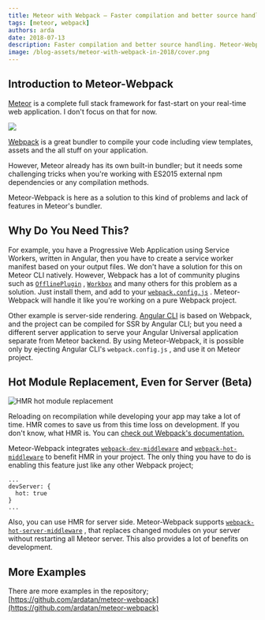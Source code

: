 ```yaml
---
title: Meteor with Webpack — Faster compilation and better source handling
tags: [meteor, webpack]
authors: arda
date: 2018-07-13
description: Faster compilation and better source handling. Meteor-Webpack is here as a solution to this kind of problems and lack of features in Meteor's bundler
image: /blog-assets/meteor-with-webpack-in-2018/cover.png
---
```


## Introduction to Meteor-Webpack

[Meteor](https://meteor.com) is a complete full stack framework for fast-start on your real-time web
application. I don't focus on that for now.

![](/medium/771a9c467ce313c5ab1fffb433a6686e.png)

[Webpack](https://webpack.js.org) is a great bundler to compile your code including view templates,
assets and the all stuff on your application.

However, Meteor already has its own built-in bundler; but it needs some challenging tricks when
you're working with ES2015 external npm dependencies or any compilation methods.

Meteor-Webpack is here as a solution to this kind of problems and lack of features in Meteor's
bundler.

## Why Do You Need This?

For example, you have a Progressive Web Application using Service Workers, written in Angular, then
you have to create a service worker manifest based on your output files. We don't have a solution
for this on Meteor CLI natively. However, Webpack has a lot of community plugins such as
[`OfflinePlugin`](https://github.com/NekR/offline-plugin) ,
[`Workbox`](https://developers.google.com/web/tools/workbox/guides/codelabs/webpack) and many others
for this problem as a solution. Just install them, and add to your
[`webpack.config.js`](https://webpack.js.org/configuration) . Meteor-Webpack will handle it like
you're working on a pure Webpack project.

Other example is server-side rendering. [Angular CLI](https://cli.angular.io) is based on Webpack,
and the project can be compiled for SSR by Angular CLI; but you need a different server application
to serve your Angular Universal application separate from Meteor backend. By using Meteor-Webpack,
it is possible only by ejecting Angular CLI's `webpack.config.js` , and use it on Meteor project.

## Hot Module Replacement, Even for Server (Beta)

![HMR hot module replacement](/medium/274cf118280e652e8e0f63c442c59d9b.png 'Hot Module Replacement')

Reloading on recompilation while developing your app may take a lot of time. HMR comes to save us
from this time loss on development. If you don't know, what HMR is. You can
[check out Webpack's documentation.](https://webpack.js.org/concepts/hot-module-replacement)

Meteor-Webpack integrates
[`webpack-dev-middleware`](https://github.com/webpack/webpack-dev-middleware) and
[`webpack-hot-middleware`](https://github.com/webpack-contrib/webpack-hot-middleware) to benefit HMR
in your project. The only thing you have to do is enabling this feature just like any other Webpack
project;

```
...
devServer: {
  hot: true
}
...
```

Also, you can use HMR for server side. Meteor-Webpack supports
[`webpack-hot-server-middleware`](https://github.com/60frames/webpack-hot-server-middleware) , that
replaces changed modules on your server without restarting all Meteor server. This also provides a
lot of benefits on development.

## More Examples

There are more examples in the repository;
[https://github.com/ardatan/meteor-webpack](https://github.com/ardatan/meteor-webpack)
